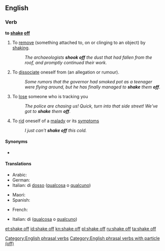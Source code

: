 ==English==

===Verb===
'''to [[shake]] [[off]]''' {{context|transitive|lang=en}}

# To [[remove]] (something attached to, on or clinging to an object) by [[shake|shaking]].
#: ''The archaeologists '''shook off''' the dust that had fallen from the roof, and promptly continued their work.''
# To [[dissociate]] oneself from (an allegation or rumour).
#: ''Some rumors that the governor had smoked pot as a teenager were flying around, but he has finally managed to '''shake''' them '''off'''.''
# To [[lose]] someone who is tracking you
#: ''The police are chasing us! Quick, turn into that side street! We've got to '''shake''' them '''off'''.''
# To [[rid]] oneself of a [[malady]] or its [[symptom]]s
#: ''I just can't '''shake off''' this cold.''

====Synonyms====
* {{l|en|forshake}}

====Translations====
{{trans-top|to remove by shaking}}
* Arabic: {{t|ar|اِنْتَفَضَ}}
* German: {{t|de|abschütteln}}
* Italian: {{t|it|scrollarsi}} di [[dosso]] ([[qualcosa]] o [[qualcuno]])
{{trans-mid}}
* Maori: {{t|mi|ruirui}}
* Spanish: {{t+|es|sacudir}}
{{trans-bottom}}
{{trans-top|to lose someone}}
* French: {{t+|fr|semer}}
{{trans-mid}}
* Italian: {{t+|it|liberarsi}} di ([[qualcosa]] o [[qualcuno]])
{{trans-bottom}}

[[Category:English phrasal verbs]]
[[Category:English phrasal verbs with particle (off)]]

[[et:shake off]]
[[id:shake off]]
[[kn:shake off]]
[[pl:shake off]]
[[ru:shake off]]
[[ta:shake off]]